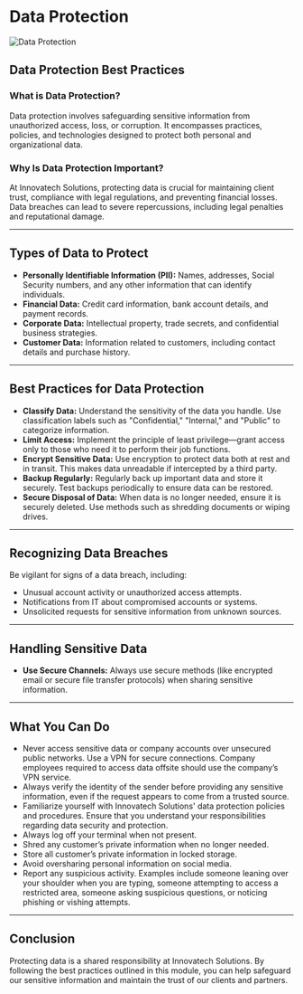 # Data Protection

![Data Protection](../assets/protection.png)

## Data Protection Best Practices

### What is Data Protection?

Data protection involves safeguarding sensitive information from unauthorized access, loss, or corruption. It encompasses practices, policies, and technologies designed to protect both personal and organizational data.

### Why Is Data Protection Important?

At Innovatech Solutions, protecting data is crucial for maintaining client trust, compliance with legal regulations, and preventing financial losses. Data breaches can lead to severe repercussions, including legal penalties and reputational damage.

---

## Types of Data to Protect

- **Personally Identifiable Information (PII):** Names, addresses, Social Security numbers, and any other information that can identify individuals.
- **Financial Data:** Credit card information, bank account details, and payment records.
- **Corporate Data:** Intellectual property, trade secrets, and confidential business strategies.
- **Customer Data:** Information related to customers, including contact details and purchase history.

---

## Best Practices for Data Protection

- **Classify Data:** Understand the sensitivity of the data you handle. Use classification labels such as "Confidential," "Internal," and "Public" to categorize information.
- **Limit Access:** Implement the principle of least privilege—grant access only to those who need it to perform their job functions.
- **Encrypt Sensitive Data:** Use encryption to protect data both at rest and in transit. This makes data unreadable if intercepted by a third party.
- **Backup Regularly:** Regularly back up important data and store it securely. Test backups periodically to ensure data can be restored.
- **Secure Disposal of Data:** When data is no longer needed, ensure it is securely deleted. Use methods such as shredding documents or wiping drives.

---

## Recognizing Data Breaches

Be vigilant for signs of a data breach, including:
- Unusual account activity or unauthorized access attempts.
- Notifications from IT about compromised accounts or systems.
- Unsolicited requests for sensitive information from unknown sources.

---

## Handling Sensitive Data

- **Use Secure Channels:** Always use secure methods (like encrypted email or secure file transfer protocols) when sharing sensitive information.
  
---

## What You Can Do

- Never access sensitive data or company accounts over unsecured public networks. Use a VPN for secure connections. Company employees required to access data offsite should use the company’s VPN service.
- Always verify the identity of the sender before providing any sensitive information, even if the request appears to come from a trusted source.
- Familiarize yourself with Innovatech Solutions' data protection policies and procedures. Ensure that you understand your responsibilities regarding data security and protection.
- Always log off your terminal when not present.
- Shred any customer’s private information when no longer needed.
- Store all customer’s private information in locked storage.
- Avoid oversharing personal information on social media.
- Report any suspicious activity. Examples include someone leaning over your shoulder when you are typing, someone attempting to access a restricted area, someone asking suspicious questions, or noticing phishing or vishing attempts.

---

## Conclusion

Protecting data is a shared responsibility at Innovatech Solutions. By following the best practices outlined in this module, you can help safeguard our sensitive information and maintain the trust of our clients and partners.
